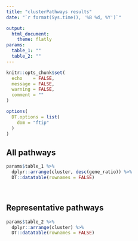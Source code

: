 ```yaml
---
title: "clusterPathways results"
date: "`r format(Sys.time(), '%B %d, %Y')`"

output: 
  html_document:
    theme: flatly
params:
  table_1: ""
  table_2: ""
---
```


```r
knitr::opts_chunk$set(
  echo    = FALSE, 
  message = FALSE, 
  warning = FALSE, 
  comment = ""
)

options(
  DT.options = list(
    dom = "ftip"
  )
)

```

## All pathways
```r
params$table_1 %>% 
  dplyr::arrange(cluster, desc(gene_ratio)) %>% 
  DT::datatable(rownames = FALSE)
```

<br>

## Representative pathways
```r
params$table_2 %>% 
  dplyr::arrange(cluster) %>% 
  DT::datatable(rownames = FALSE)
```

<br>

